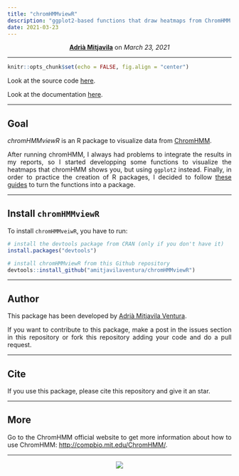 ```yaml
---
title: "chromHMMviewR"
description: "ggplot2-based functions that draw heatmaps from ChromHMM output data"
date: 2021-03-23
---
```


<style>
    p {text-align: justify;}
</style>

<center>
<strong><a href="https://amitjavilaventura.github.io" target="_blank">Adrià Mitjavila</a></strong> on <em>March 23, 2021</em>
</center>

---

```r
knitr::opts_chunk$set(echo = FALSE, fig.align = "center")
```

Look at the source code [here](https://github.com/amitjavilaventura/chromHMMviewR).

Look at the documentation [here](https://amitjavilaventura.github.io/chromHMMviewR/).

---

## Goal

*chromHMMviewR* is an R package to visualize data from [ChromHMM](http://compbio.mit.edu/ChromHMM/). 

After running chromHMM, I always had problems to integrate the results in my reports, so I started developping some functions to visualize the heatmaps that chromHMM shows you, but using `ggplot2` instead. Finally, in order to practice the creation of R packages, I decided to follow [these guides](https://github.com/ASPteaching/2017-03-Rpackages_and_Github) to turn the functions into a package.

---

## Install `chromHMMviewR`

To install `chromHMMveiwR`, you have to run:

```r
# install the devtools package from CRAN (only if you don't have it)
install.packages("devtools")

# install chromHMMviewR from this Github repository 
devtools::install_github("amitjavilaventura/chromHMMviewR")
```

---

## Author

This package has been developed by [Adrià Mitjavila Ventura](https://amitjavilaventura.github.io).

If you want to contribute to this package, make a post in the issues section in this repository or fork this repository adding your code and do a pull request.

---

## Cite

If you use this package, please cite this repository and give it an star.

---

## More

Go to the ChromHMM official website to get more information about how to use ChromHMM: <http://compbio.mit.edu/ChromHMM/>.

---

<center>
![](https://amitjavilaventura.github.io/chromHMMviewR/logo.png)
</center>
